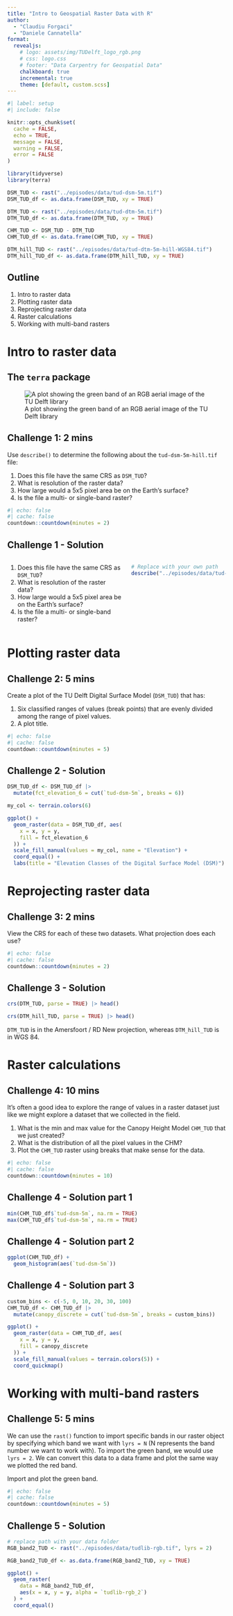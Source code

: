 ```yaml
---
title: "Intro to Geospatial Raster Data with R"
author:
  - "Claudiu Forgaci"
  - "Daniele Cannatella"
format: 
  revealjs:
    # logo: assets/img/TUDelft_logo_rgb.png
    # css: logo.css
    # footer: "Data Carpentry for Geospatial Data"
    chalkboard: true
    incremental: true   
    theme: [default, custom.scss]
---
```



```r
#| label: setup
#| include: false

knitr::opts_chunk$set(
  cache = FALSE,
  echo = TRUE,
  message = FALSE,
  warning = FALSE,
  error = FALSE
)

library(tidyverse)
library(terra)
```

```r
DSM_TUD <- rast("../episodes/data/tud-dsm-5m.tif")
DSM_TUD_df <- as.data.frame(DSM_TUD, xy = TRUE)

DTM_TUD <- rast("../episodes/data/tud-dtm-5m.tif")
DTM_TUD_df <- as.data.frame(DTM_TUD, xy = TRUE)

CHM_TUD <- DSM_TUD - DTM_TUD
CHM_TUD_df <- as.data.frame(CHM_TUD, xy = TRUE)

DTM_hill_TUD <- rast("../episodes/data/tud-dtm-5m-hill-WGS84.tif")
DTM_hill_TUD_df <- as.data.frame(DTM_hill_TUD, xy = TRUE)
```

## Outline

1. Intro to raster data
2. Plotting raster data
3. Reprojecting raster data
4. Raster calculations
5. Working with multi-band rasters


# Intro to raster data

## The `terra` package

![A plot showing the green band of an RGB aerial image of the TU Delft library](fig/tudlib-green.png){fig-align="center"}


## Challenge 1: **2 mins**

Use `describe()` to determine the following about the `tud-dsm-5m-hill.tif` file:

1. Does this file have the same CRS as `DSM_TUD`?
2. What is resolution of the raster data?
3. How large would a 5x5 pixel area be on the Earth’s surface?
4. Is the file a multi- or single-band raster?

``` r
#| echo: false
#| cache: false
countdown::countdown(minutes = 2)
``` 

## Challenge 1 - Solution {.smaller}

:::: {.columns}

::: {.column}

::: {.nonincremental}

1. Does this file have the same CRS as `DSM_TUD`?
2. What is resolution of the raster data?
3. How large would a 5x5 pixel area be on the Earth’s surface?
4. Is the file a multi- or single-band raster?

:::

:::

::: {.column}

```r
# Replace with your own path
describe("../episodes/data/tud-dsm-5m-hill.tif")
```

:::

::::

# Plotting raster data

## Challenge 2: **5 mins**

Create a plot of the TU Delft Digital Surface Model (`DSM_TUD`) that has:

1. Six classified ranges of values (break points) that are evenly divided among the range of pixel values.
2. A plot title.

``` r
#| echo: false
#| cache: false
countdown::countdown(minutes = 5)
``` 

## Challenge 2 - Solution

```r
DSM_TUD_df <- DSM_TUD_df |>
  mutate(fct_elevation_6 = cut(`tud-dsm-5m`, breaks = 6))

my_col <- terrain.colors(6)

ggplot() +
  geom_raster(data = DSM_TUD_df, aes(
    x = x, y = y,
    fill = fct_elevation_6
  )) +
  scale_fill_manual(values = my_col, name = "Elevation") +
  coord_equal() +
  labs(title = "Elevation Classes of the Digital Surface Model (DSM)")
```

# Reprojecting raster data

## Challenge 3: **2 mins**

View the CRS for each of these two datasets. What projection does each use?

``` r
#| echo: false
#| cache: false
countdown::countdown(minutes = 2)
``` 

## Challenge 3 - Solution

```r
crs(DTM_TUD, parse = TRUE) |> head()
```

```r
crs(DTM_hill_TUD, parse = TRUE) |> head()
```

`DTM_TUD` is in the Amersfoort / RD New projection, whereas `DTM_hill_TUD` is in WGS 84.

# Raster calculations

## Challenge 4: **10 mins**

It’s often a good idea to explore the range of values in a raster dataset just like we might explore a dataset that we collected in the field.

1. What is the min and max value for the Canopy Height Model `CHM_TUD` that we just created?
3. What is the distribution of all the pixel values in the CHM?
5. Plot the `CHM_TUD` raster using breaks that make sense for the data.

``` r
#| echo: false
#| cache: false
countdown::countdown(minutes = 10)
``` 

## Challenge 4 - Solution part 1

```r
min(CHM_TUD_df$`tud-dsm-5m`, na.rm = TRUE)
max(CHM_TUD_df$`tud-dsm-5m`, na.rm = TRUE)
```

## Challenge 4 - Solution part 2

```r
ggplot(CHM_TUD_df) +
  geom_histogram(aes(`tud-dsm-5m`))
```

## Challenge 4 - Solution part 3

```r
custom_bins <- c(-5, 0, 10, 20, 30, 100)
CHM_TUD_df <- CHM_TUD_df |>
  mutate(canopy_discrete = cut(`tud-dsm-5m`, breaks = custom_bins))

ggplot() +
  geom_raster(data = CHM_TUD_df, aes(
    x = x, y = y,
    fill = canopy_discrete
  )) +
  scale_fill_manual(values = terrain.colors(5)) +
  coord_quickmap()
```


# Working with multi-band rasters

## Challenge 5: **5 mins**

We can use the `rast()` function to import specific bands in our raster object by specifying which band we want with `lyrs = N` (N represents the band number we want to work with). To import the green band, we would use `lyrs = 2`. We can convert this data to a data frame and plot the same way we plotted the red band.

Import and plot the green band.

``` r
#| echo: false
#| cache: false
countdown::countdown(minutes = 5)
``` 

## Challenge 5 - Solution

```r
# replace path with your data folder
RGB_band2_TUD <- rast("../episodes/data/tudlib-rgb.tif", lyrs = 2)

RGB_band2_TUD_df <- as.data.frame(RGB_band2_TUD, xy = TRUE)

ggplot() +
  geom_raster(
    data = RGB_band2_TUD_df,
    aes(x = x, y = y, alpha = `tudlib-rgb_2`)
  ) +
  coord_equal()
```
